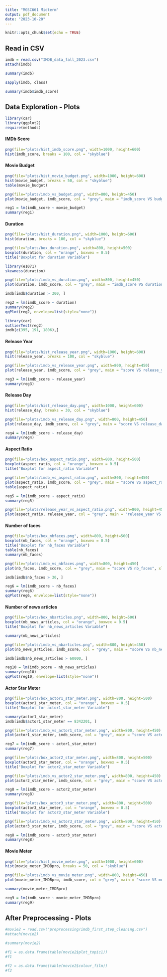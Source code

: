 ```yaml
---
title: "MGSC661 Midterm"
output: pdf_document
date: "2023-10-20"
---
```


```r
knitr::opts_chunk$set(echo = TRUE)
```

## Read in CSV

```r
imdb = read.csv("IMDB_data_fall_2023.csv")
attach(imdb)
```

```r
summary(imdb)
```
```r
sapply(imdb, class)
```

```r
summary(imdb$imdb_score)
```

## Data Exploration - Plots

```r
library(car)
library(ggplot2)
require(methods)
```

#### IMDb Score
```r
png(file="plots/hist_imdb_score.png", width=1000, height=600)
hist(imdb_score, breaks = 100, col = "skyblue")
```

#### Movie Budget
```r
png(file="plots/hist_movie_budget.png", width=1000, height=600)
hist(movie_budget, breaks = 50, col = "skyblue")
table(movie_budget)
```

```r
png(file="plots/imdb_vs_budget.png", width=800, height=450)
plot(movie_budget, imdb_score, col = "grey", main = "imdb_score VS budget", xlab = "movie_budget", ylab = "imdb_score")
```
```r
reg1 = lm(imdb_score ~ movie_budget)
summary(reg1)
```

#### Duration
```r
png(file="plots/hist_duration.png", width=1000, height=600)
hist(duration, breaks = 100, col = "skyblue")
```

```r
png(file="plots/box_duration.png", width=800, height=500)
boxplot(duration, col = "orange", boxwex = 0.5)
title("Boxplot for duration Variable")
```

```r
library(e1071)
skewness(duration)
```

```r
png(file="plots/imdb_vs_duration.png", width=800, height=450)
plot(duration, imdb_score, col = "grey", main = "imdb_score VS duration", xlab = "duration", ylab = "imdb_score")
```

```r
imdb[imdb$duration > 300, ]
```

```r
reg2 = lm(imdb_score ~ duration)
summary(reg2)
qqPlot(reg2, envelope=list(style="none"))

library(car)
outlierTest(reg2)
imdb[c(395, 191, 1806),]
```

#### Release Year
```r
png(file="plots/hist_release_year.png", width=1000, height=600)
hist(release_year, breaks = 100, col = "skyblue")
```

```r
png(file="plots/imdb_vs_release_year.png", width=800, height=450)
plot(release_year, imdb_score, col = "grey", main = "score VS release_year", xlab = "release_year", ylab = "imdb_score")
```

```r
reg3 = lm(imdb_score ~ release_year)
summary(reg3)
```

#### Release Day
```r
png(file="plots/hist_release_day.png", width=1000, height=600)
hist(release_day, breaks = 30, col = "skyblue")
```

```r
png(file="plots/imdb_vs_release_day.png", width=800, height=450)
plot(release_day, imdb_score, col = "grey", main = "score VS release_day", xlab = "release_day", ylab = "imdb_score")
```

```r
reg4 = lm(imdb_score ~ release_day)
summary(reg4)
```

#### Aspect Ratio
```r
png(file="plots/box_aspect_ratio.png", width=800, height=500)
boxplot(aspect_ratio, col = "orange", boxwex = 0.5)
title("Boxplot for aspect_ratio Variable")
```

```r
png(file="plots/imdb_vs_aspect_ratio.png", width=800, height=450)
plot(aspect_ratio, imdb_score, col = "grey", main = "score VS aspect_ratio", xlab = "aspect_ratio", ylab = "imdb_score")
table(aspect_ratio)
```

```r
reg5 = lm(imdb_score ~ aspect_ratio)
summary(reg5)
```

```r
png(file="plots/release_year_vs_aspect_ratio.png", width=800, height=450)
plot(aspect_ratio, release_year, col = "grey", main = "release_year VS aspect_ratio", xlab = "aspect_ratio", ylab = "release_year")
```

#### Number of faces
```r
png(file="plots/box_nbfaces.png", width=800, height=500)
boxplot(nb_faces, col = "orange", boxwex = 0.5)
title("Boxplot for nb_faces Variable")
table(nb_faces)
summary(nb_faces)
```

```r
png(file="plots/imdb_vs_nbfaces.png", width=800, height=450)
plot(nb_faces, imdb_score, col = "grey", main = "score VS nb_faces", xlab = "nb_faces", ylab = "imdb_score")
```

```r
imdb[imdb$nb_faces > 30, ]
```


```r
reg6 = lm(imdb_score ~ nb_faces)
summary(reg6)
qqPlot(reg6, envelope=list(style="none"))
```

#### Number of news articles
```r
png(file="plots/box_nbarticles.png", width=800, height=500)
boxplot(nb_news_articles, col = "orange", boxwex = 0.5)
title("Boxplot for nb_news_articles Variable")

summary(nb_news_articles)
```

```r
png(file="plots/imdb_vs_nbarticles.png", width=800, height=450)
plot(nb_news_articles, imdb_score, col = "grey", main = "score VS nb_news_articles", xlab = "nb_news_articles", ylab = "imdb_score")

imdb[imdb$nb_news_articles > 60000, ]
```

```r
reg10 = lm(imdb_score ~ nb_news_articles)
summary(reg10)
qqPlot(reg10, envelope=list(style="none"))
```

#### Actor Star Meter
```r
png(file="plots/box_actor1_star_meter.png", width=800, height=500)
boxplot(actor1_star_meter, col = "orange", boxwex = 0.5)
title("Boxplot for actor1_star_meter Variable")

summary(actor1_star_meter)
imdb[imdb$actor1_star_meter == 8342201, ]
```

```r
png(file="plots/imdb_vs_actor1_star_meter.png", width=800, height=450)
plot(actor1_star_meter, imdb_score, col = "grey", main = "score VS actor1_star_meter", xlab = "actor1_star_meter", ylab = "imdb_score")
```

```r
reg7 = lm(imdb_score ~ actor1_star_meter)
summary(reg7)
```

```r
png(file="plots/box_actor2_star_meter.png", width=800, height=500)
boxplot(actor2_star_meter, col = "orange", boxwex = 0.5)
title("Boxplot for actor2_star_meter Variable")
```

```r
png(file="plots/imdb_vs_actor2_star_meter.png", width=800, height=450)
plot(actor2_star_meter, imdb_score, col = "grey", main = "score VS actor2_star_meter", xlab = "actor2_star_meter", ylab = "imdb_score")
```

```r
reg8 = lm(imdb_score ~ actor2_star_meter)
summary(reg8)
```

```r
png(file="plots/box_actor3_star_meter.png", width=800, height=500)
boxplot(actor3_star_meter, col = "orange", boxwex = 0.5)
title("Boxplot for actor3_star_meter Variable")
```

```r
png(file="plots/imdb_vs_actor3_star_meter.png", width=800, height=450)
plot(actor3_star_meter, imdb_score, col = "grey", main = "score VS actor3_star_meter", xlab = "actor3_star_meter", ylab = "imdb_score")
```

```r
reg8 = lm(imdb_score ~ actor3_star_meter)
summary(reg8)
```

#### Movie Meter
```r
png(file="plots/hist_movie_meter.png", width=1000, height=600)
hist(movie_meter_IMDBpro, breaks = 50, col = "skyblue")
```

```r
png(file="plots/imdb_vs_movie_meter.png", width=800, height=450)
plot(movie_meter_IMDBpro, imdb_score, col = "grey", main = "score VS movie_meter_IMDBpro", xlab = "movie_meter_IMDBpro", ylab = "imdb_score")
```

```r
summary(movie_meter_IMDBpro)
```

```r
reg9 = lm(imdb_score ~ movie_meter_IMDBpro)
summary(reg9)
```

## After Preprocessing - Plots

```r
#movie2 = read.csv("preprocessing/imdb_first_step_cleaning.csv")
#attach(movie2)
```

```r
#summary(movie2)
```

```r
#f1 = as.data.frame(table(movie2$plot_topic1))
#f1
```
```r
#f2 = as.data.frame(table(movie2$colour_film))
#f2
```





